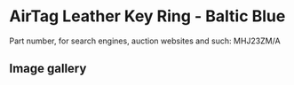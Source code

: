 
# AirTag Leather Key Ring - Baltic Blue

Part number, for search engines, auction websites and such: MHJ23ZM/A

## Image gallery

<div style={{ width: "768px" }}>
  <GalleryComponent
    images={[
      {
        original: "/everysource/MHJ23.webp",
        thumbnail: "/everypreview/MHJ23.webp",
      }
    ]}
  />
</div>